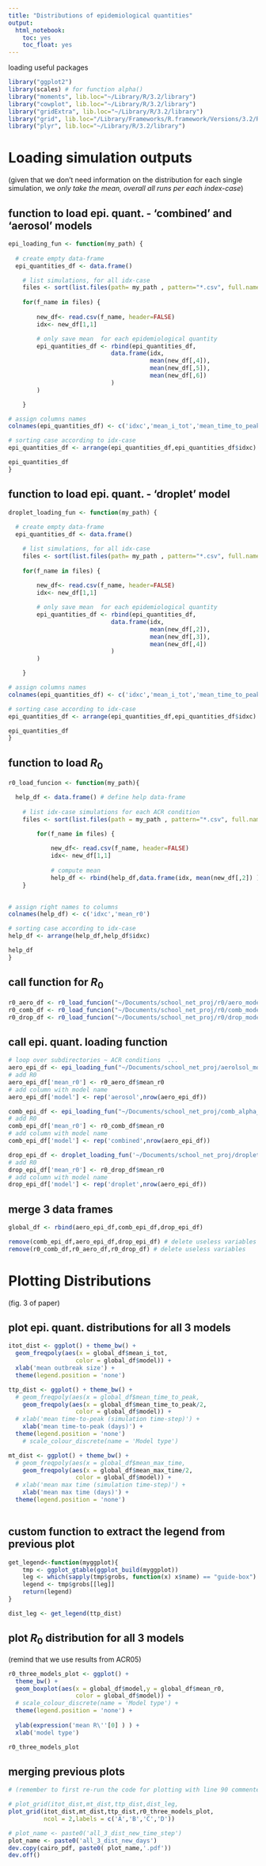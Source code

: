 ```yaml
---
title: "Distributions of epidemiological quantities"
output: 
  html_notebook: 
    toc: yes
    toc_float: yes
---
```


loading useful packages 

```r
library("ggplot2")
library(scales) # for function alpha()
library("moments", lib.loc="~/Library/R/3.2/library")
library("cowplot", lib.loc="~/Library/R/3.2/library")
library("gridExtra", lib.loc="~/Library/R/3.2/library")
library("grid", lib.loc="/Library/Frameworks/R.framework/Versions/3.2/Resources/library")
library("plyr", lib.loc="~/Library/R/3.2/library")
```

# Loading  simulation outputs

(given that we don't need information on the distribution for each single simulation, 
we _only take the mean, overall all runs per each index-case_)

## function to load epi. quant. - 'combined' and 'aerosol' models

```r

epi_loading_fun <- function(my_path) {
  
  # create empty data-frame
  epi_quantities_df <- data.frame()

    # list simulations, for all idx-case
    files <- sort(list.files(path= my_path , pattern="*.csv", full.names=T))
    
    for(f_name in files) {
        
        new_df<- read.csv(f_name, header=FALSE)
        idx<- new_df[1,1]

        # only save mean  for each epidemiological quantity
        epi_quantities_df <- rbind(epi_quantities_df,
                             data.frame(idx,
                                        mean(new_df[,4]),
                                        mean(new_df[,5]),
                                        mean(new_df[,6])
                             )
        )

    }

# assign columns names
colnames(epi_quantities_df) <- c('idxc','mean_i_tot','mean_time_to_peak','mean_max_time ')

# sorting case according to idx-case
epi_quantities_df <- arrange(epi_quantities_df,epi_quantities_df$idxc)

epi_quantities_df
}
```

## function to load epi. quant. - 'droplet' model

```r

droplet_loading_fun <- function(my_path) {
  
  # create empty data-frame
  epi_quantities_df <- data.frame()

    # list simulations, for all idx-case
    files <- sort(list.files(path= my_path , pattern="*.csv", full.names=T))
    
    for(f_name in files) {
        
        new_df<- read.csv(f_name, header=FALSE)
        idx<- new_df[1,1]

        # only save mean  for each epidemiological quantity
        epi_quantities_df <- rbind(epi_quantities_df,
                             data.frame(idx,
                                        mean(new_df[,2]),
                                        mean(new_df[,3]),
                                        mean(new_df[,4])
                             )
        )

    }

# assign columns names
colnames(epi_quantities_df) <- c('idxc','mean_i_tot','mean_time_to_peak','mean_max_time ')

# sorting case according to idx-case
epi_quantities_df <- arrange(epi_quantities_df,epi_quantities_df$idxc)

epi_quantities_df
}
```

## function to load  $R_{0}$

```r

r0_load_funcion <- function(my_path){

  help_df <- data.frame() # define help data-frame
  
    # list idx-case simulations for each ACR condition
    files <- sort(list.files(path = my_path , pattern="*.csv", full.names=T))

        for(f_name in files) {
        
            new_df<- read.csv(f_name, header=FALSE)
            idx<- new_df[1,1]
             
            # compute mean
            help_df <- rbind(help_df,data.frame(idx, mean(new_df[,2]) )) 
    }

    
# assign right names to columns
colnames(help_df) <- c('idxc','mean_r0')

# sorting case according to idx-case
help_df <- arrange(help_df,help_df$idxc)

help_df
}
```

## call function for  $R_{0}$

```r
r0_aero_df <- r0_load_funcion("~/Documents/school_net_proj/r0/aero_model_r0/ACR05")
r0_comb_df <- r0_load_funcion("~/Documents/school_net_proj/r0/comb_model_r0/ACR05")
r0_drop_df <- r0_load_funcion("~/Documents/school_net_proj/r0/drop_model_r0/ACR05")

```


## call epi. quant. loading function

```r

# loop over subdirectories ~ ACR conditions  ...
aero_epi_df <- epi_loading_fun("~/Documents/school_net_proj/aerolsol_model_outputs/ACR05") 
# add R0
aero_epi_df['mean_r0'] <- r0_aero_df$mean_r0
# add column with model name
aero_epi_df['model'] <- rep('aerosol',nrow(aero_epi_df))

comb_epi_df <- epi_loading_fun("~/Documents/school_net_proj/comb_alpha_05_out/ACR05")
# add R0 
comb_epi_df['mean_r0'] <- r0_comb_df$mean_r0
# add column with model name
comb_epi_df['model'] <- rep('combined',nrow(aero_epi_df))

drop_epi_df <- droplet_loading_fun('~/Documents/school_net_proj/droplet_model_out')
# add R0
drop_epi_df['mean_r0'] <- r0_drop_df$mean_r0
# add column with model name
drop_epi_df['model'] <- rep('droplet',nrow(aero_epi_df))
```

## merge 3 data frames

```r
global_df <- rbind(aero_epi_df,comb_epi_df,drop_epi_df)

remove(comb_epi_df,aero_epi_df,drop_epi_df) # delete useless variables
remove(r0_comb_df,r0_aero_df,r0_drop_df) # delete useless variables
```

# Plotting Distributions 
(fig. 3 of paper)

## plot epi. quant. distributions  for all 3 models
```r
itot_dist <- ggplot() + theme_bw() +
  geom_freqpoly(aes(x = global_df$mean_i_tot,
                   color = global_df$model)) +
  xlab('mean outbreak size') +
  theme(legend.position = 'none')

ttp_dist <- ggplot() + theme_bw() +
  # geom_freqpoly(aes(x = global_df$mean_time_to_peak,
    geom_freqpoly(aes(x = global_df$mean_time_to_peak/2,
                   color = global_df$model)) +
  # xlab('mean time-to-peak (simulation time-step)') +
    xlab('mean time-to-peak (days)') +
  theme(legend.position = 'none')
    # scale_colour_discrete(name = 'Model type')

mt_dist <- ggplot() + theme_bw() +
  # geom_freqpoly(aes(x = global_df$mean_max_time,
    geom_freqpoly(aes(x = global_df$mean_max_time/2,
                   color = global_df$model)) +
  # xlab('mean max time (simulation time-step)') +
    xlab('mean max time (days)') +
  theme(legend.position = 'none')
  
```

## custom function to extract the legend from previous plot
```r

get_legend<-function(myggplot){
    tmp <- ggplot_gtable(ggplot_build(myggplot))
    leg <- which(sapply(tmp$grobs, function(x) x$name) == "guide-box")
    legend <- tmp$grobs[[leg]]
    return(legend)
}

dist_leg <- get_legend(ttp_dist)

```

## plot  $R_{0}$ distribution for all 3 models
(remind that we use results from ACR05)

```r
r0_three_models_plot <- ggplot() + 
  theme_bw() +
  geom_boxplot(aes(x = global_df$model,y = global_df$mean_r0,
                   color = global_df$model)) +
  # scale_colour_discrete(name = 'Model type') +
  theme(legend.position = 'none') +
  
  ylab(expression('mean R\''[0] ) ) + 
  xlab('model type')

r0_three_models_plot

```


## merging  previous plots

```r
# (remember to first re-run the code for plotting with line 90 commented!)

# plot_grid(itot_dist,mt_dist,ttp_dist,dist_leg,
plot_grid(itot_dist,mt_dist,ttp_dist,r0_three_models_plot,
          ncol = 2,labels = c('A','B','C','D'))

# plot_name <- paste0('all_3_dist_new_time_step')
plot_name <- paste0('all_3_dist_new_days')
dev.copy(cairo_pdf, paste0( plot_name,'.pdf'))
dev.off()

```

